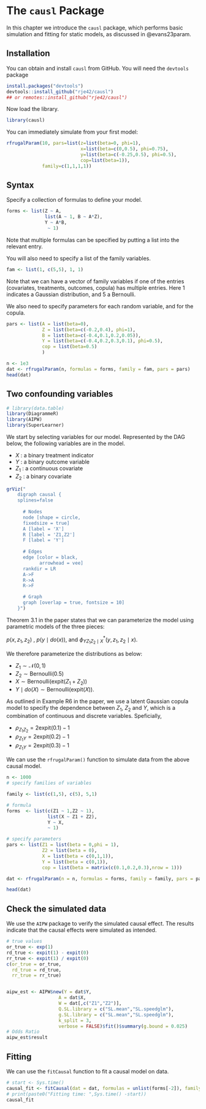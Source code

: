# The `causl` Package {#causl}

In this chapter we introduce the `causl` package, which performs basic simulation
and fitting for static models, as discussed in @evans23param.


## Installation

You can obtain and install `causl` from GitHub.  You will need the `devtools` 
package 
```r
install.packages("devtools")
devtools::install_github("rje42/causl") 
## or remotes::install_github("rje42/causl")
```

Now load the library.
```r
library(causl)
```

You can immediately simulate from your first model:
```r
rfrugalParam(10, pars=list(z=list(beta=0, phi=1),
                           x=list(beta=c(0,0.5), phi=0.75),
                           y=list(beta=c(-0.25,0.5), phi=0.5),
                           cop=list(beta=1)),
             family=c(1,1,1,1))
```

## Syntax

Specify a collection of formulas to define your model.
```r
forms <- list(Z ~ A,
              list(A ~ 1, B ~ A*Z),
              Y ~ A*B,
               ~ 1)
```
Note that multiple formulas can be specified by putting a list into the relevant
entry.

You will also need to specify a list of the family variables.
```r
fam <- list(1, c(5,5), 1, 1)
```
Note that we can have a vector of family variables if one of the entries (covariates,
treatments, outcomes, copula) has multiple entries.  Here 1 indicates a Gaussian
distribution, and 5 a Bernoulli.  

We also need to specify parameters for each random variable, and for the copula.
```r
pars <- list(A = list(beta=0),
             Z = list(beta=c(-0.2,0.4), phi=1),
             B = list(beta=c(-0.4,0.1,0.2,0.05)),
             Y = list(beta=c(-0.4,0.2,0.3,0.1), phi=0.5),
             cop = list(beta=0.5)
             )
```

```r
n <- 1e3
dat <- rfrugalParam(n, formulas = forms, family = fam, pars = pars)
head(dat)
```


## Two confounding variables

```r
# library(data.table)
library(DiagrammeR)
library(AIPW)
library(SuperLearner)
```

We start by selecting variables for our model. Represented by the DAG below, the following variables are in the model.

* $X$ : a binary treatment indicator
* $Y$ : a binary outcome variable
* $Z_1$ : a continuous covariate
* $Z_2$ : a binary covariate


```r
grViz("
	digraph causal {
	splines=false
	
	  # Nodes
	  node [shape = circle,
	  fixedsize = true]
	  A [label = 'X']
	  R [label = 'Z1,Z2']
	  F [label = 'Y']
	  
	  # Edges
	  edge [color = black,
	        arrowhead = vee]
	  rankdir = LR
	  A->F
	  R->A
	  R->F

	  # Graph
	  graph [overlap = true, fontsize = 10]
	}")

```

Theorem 3.1 in the paper states that we can parameterize the model using parametric models of the three pieces:

$p(x,z_1,z_2)$ , $p(y\mid do(x))$, and $\phi^*_{YZ_1Z_2\mid X}(y,z_1,z_2\mid x)$.

We therefore parameterize the distributions as below:

* $Z_1 \sim \mathcal{N}(0,1)$
* $Z_2 \sim \text{Bernoulli}(0.5)$
* $X \sim \text{Bernoulli}(\text{expit}( Z_1+ Z_2))$
* $Y\mid do(X) \sim \text{Bernoulli}(\text{expit}(X))$.

As outlined in Example R6 in the paper, we use a latent Gaussian copula model to specify the dependence between $Z_1$, $Z_2$ and $Y$, which is a combination of continuous and discrete variables. Speficially,

* $\rho_{Z_1Z_2} = 2 \text{expit}(0.1) -1$
* $\rho_{Z_1Y} = 2 \text{expit}(0.2) -1$
* $\rho_{Z_1Y} = 2 \text{expit}(0.3) -1$

We can use the `rfrugalParam()` function to simulate data from the above causal model.

```r

n <- 1000
# specify families of variables

family <- list(c(1,5), c(5), 5,1)

# formula
forms  <- list(c(Z1 ~ 1,Z2 ~ 1),
               list(X ~ Z1 + Z2),
               Y ~ X,
               ~ 1)

# specify parameters
pars <- list(Z1 = list(beta = 0,phi = 1),
             Z2 = list(beta = 0),
             X = list(beta = c(0,1,1)),
             Y = list(beta = c(0,1)),
             cop = list(beta = matrix(c(0.1,0.2,0.3),nrow = 1)))

dat <- rfrugalParam(n = n, formulas = forms, family = family, pars = pars)

head(dat)
```

## Check the simulated data

We use the `AIPW` package to verify the simulated causal effect. The results indicate that the causal effects were simulated as intended.

```r
# true values
or_true <- exp(1)
rd_true <- expit(1) - expit(0)
rr_true <- expit(1) / expit(0)
c(or_true = or_true,
  rd_true = rd_true,
  rr_true = rr_true)


aipw_est <- AIPW$new(Y = dat$Y,
                   A = dat$X,
                   W = dat[,c("Z1","Z2")], 
                   Q.SL.library = c("SL.mean","SL.speedglm"),
                   g.SL.library = c("SL.mean","SL.speedglm"),
                   k_split = 3,
                   verbose = FALSE)$fit()$summary(g.bound = 0.025)
# Odds Ratio
aipw_est$result

```


## Fitting

We can use the `fitCausal` function to fit a causal model on data.

```r
# start <- Sys.time()
causal_fit <- fitCausal(dat = dat, formulas = unlist(forms[-2]), family = unlist(family[-2]), sandwich = T)
# print(paste0("Fitting time: ",Sys.time() -start))
causal_fit
```


